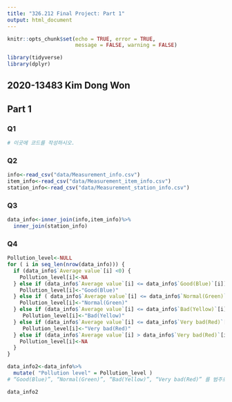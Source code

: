 ---
title: "326.212 Final Project: Part 1"
output: html_document
---

```{r setup, include = FALSE}
knitr::opts_chunk$set(echo = TRUE, error = TRUE, 
                      message = FALSE, warning = FALSE)
```

```{r packages, include = FALSE}
library(tidyverse)
library(dplyr)
```

## 2020-13483 Kim Dong Won

## Part 1

### Q1

```{r}
# 이곳에 코드를 작성하시오.
```

### Q2

```{r}
info<-read_csv("data/Measurement_info.csv")
item_info<-read_csv("data/Measurement_item_info.csv")
station_info<-read_csv("data/Measurement_station_info.csv")
```

### Q3

```{r}
data_info<-inner_join(info,item_info)%>%
  inner_join(station_info)
```

### Q4

```{r}
Pollution_level<-NULL
for ( i in seq_len(nrow(data_info))) {
  if (data_info$`Average value`[i] <0) {
    Pollution_level[i]<-NA
  } else if (data_info$`Average value`[i] <= data_info$`Good(Blue)`[i]){
    Pollution_level[i]<-"Good(Blue)"
  } else if ( data_info$`Average value`[i] <= data_info$`Normal(Green)`[i]){
    Pollution_level[i]<-"Normal(Green)"
  } else if (data_info$`Average value`[i] <= data_info$`Bad(Yellow)`[i]){
     Pollution_level[i]<-"Bad(Yellow)"
  } else if (data_info$`Average value`[i] <= data_info$`Very bad(Red)`[i]){
     Pollution_level[i]<-"Very bad(Red)"
  } else if (data_info$`Average value`[i] > data_info$`Very bad(Red)`[i]){
    Pollution_level[i]<-NA
  }
}

data_info2<-data_info%>%
  mutate( "Pollution level" = Pollution_level ) 
# “Good(Blue)”, “Normal(Green)”, “Bad(Yellow)”, “Very bad(Red)” 를 범주로 가지는 변수 Pollution level 생성

data_info2

      
```


